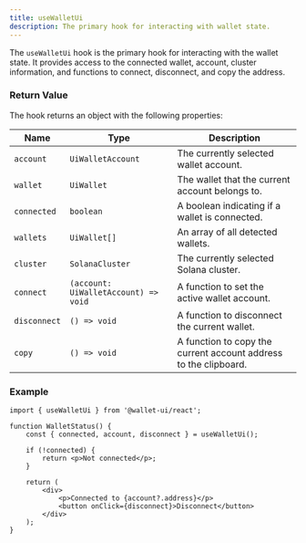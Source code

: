 ```yaml
---
title: useWalletUi
description: The primary hook for interacting with wallet state.
---
```


The `useWalletUi` hook is the primary hook for interacting with the wallet state. It provides access to the connected wallet, account, cluster information, and functions to connect, disconnect, and copy the address.

### Return Value

The hook returns an object with the following properties:

| Name         | Type                                 | Description                                                      |
|--------------|--------------------------------------|------------------------------------------------------------------|
| `account`    | `UiWalletAccount`                    | The currently selected wallet account.                           |
| `wallet`     | `UiWallet`                           | The wallet that the current account belongs to.                  |
| `connected`  | `boolean`                            | A boolean indicating if a wallet is connected.                   |
| `wallets`    | `UiWallet[]`                         | An array of all detected wallets.                                |
| `cluster`    | `SolanaCluster`                      | The currently selected Solana cluster.                           |
| `connect`    | `(account: UiWalletAccount) => void` | A function to set the active wallet account.                     |
| `disconnect` | `() => void`                         | A function to disconnect the current wallet.                     |
| `copy`       | `() => void`                         | A function to copy the current account address to the clipboard. |

### Example

```tsx
import { useWalletUi } from '@wallet-ui/react';

function WalletStatus() {
    const { connected, account, disconnect } = useWalletUi();

    if (!connected) {
        return <p>Not connected</p>;
    }

    return (
        <div>
            <p>Connected to {account?.address}</p>
            <button onClick={disconnect}>Disconnect</button>
        </div>
    );
}
```
